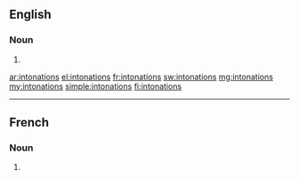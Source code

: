 ==English==

===Noun===
{{head|en|noun plural form}}

# {{plural of|intonation|lang=en}}

[[ar:intonations]]
[[el:intonations]]
[[fr:intonations]]
[[sw:intonations]]
[[mg:intonations]]
[[my:intonations]]
[[simple:intonations]]
[[fi:intonations]]

----

==French==

===Noun===
{{head|fr|noun plural form|g=f}}

# {{plural of|intonation|lang=fr}}
{{rfc-auto}}
